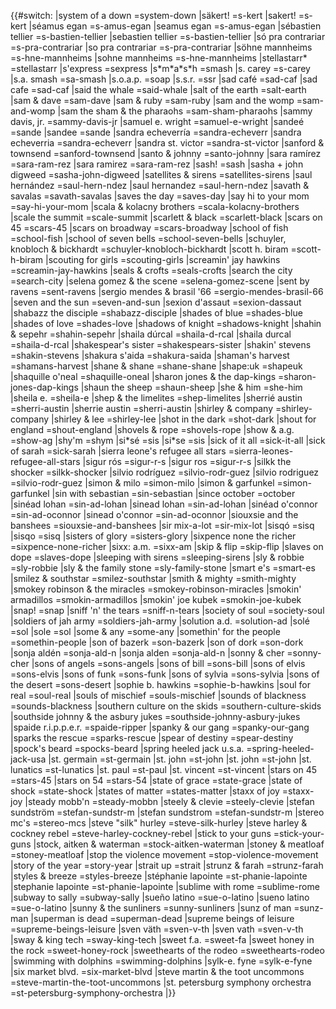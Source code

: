 <noinclude>
{{notice|This is a subtemplate of BillboardDecode, and should not be called directly}}</noinclude><includeonly>{{#switch:{{lc:{{{1}}}}}
|system of a down =system-down
|säkert! =s-kert
|sakert! =s-kert
|séamus egan =s-amus-egan
|seamus egan =s-amus-egan
|sébastien tellier =s-bastien-tellier
|sebastien tellier =s-bastien-tellier
|só pra contrariar =s-pra-contrariar
|so pra contrariar =s-pra-contrariar
|söhne mannheims =s-hne-mannheims
|sohne mannheims =s-hne-mannheims
|stellastarr* =stellastarr
|s'express =sexpress
|s*m*a*s*h =smash
|s. carey =s-carey
|s.a. smash =sa-smash
|s.o.a.p. =soap
|s.s.r. =ssr
|sad café =sad-caf
|sad cafe =sad-caf
|said the whale =said-whale
|salt of the earth =salt-earth
|sam & dave =sam-dave
|sam & ruby =sam-ruby
|sam and the womp =sam-and-womp
|sam the sham & the pharaohs =sam-sham-pharaohs
|sammy davis, jr. =sammy-davis-jr
|samuel e. wright =samuel-e-wright
|sandeé =sande
|sandee =sande
|sandra echeverría =sandra-echeverr
|sandra echeverria =sandra-echeverr
|sandra st. victor =sandra-st-victor
|sanford & townsend =sanford-townsend
|santo & johnny =santo-johnny
|sara ramírez =sara-ram-rez
|sara ramirez =sara-ram-rez
|sash! =sash
|sasha + john digweed =sasha-john-digweed
|satellites & sirens =satellites-sirens
|saul hernández =saul-hern-ndez
|saul hernandez =saul-hern-ndez
|savath & savalas =savath-savalas
|saves the day =saves-day
|say hi to your mom =say-hi-your-mom
|scala & kolacny brothers =scala-kolacny-brothers
|scale the summit =scale-summit
|scarlett & black =scarlett-black
|scars on 45 =scars-45
|scars on broadway =scars-broadway
|school of fish =school-fish
|school of seven bells =school-seven-bells
|schuyler, knobloch & bickhardt =schuyler-knobloch-bickhardt
|scott h. biram =scott-h-biram
|scouting for girls =scouting-girls
|screamin' jay hawkins =screamin-jay-hawkins
|seals & crofts =seals-crofts
|search the city =search-city
|selena gomez & the scene =selena-gomez-scene
|sent by ravens =sent-ravens
|sergio mendes & brasil '66 =sergio-mendes-brasil-66
|seven and the sun =seven-and-sun
|sexion d'assaut =sexion-dassaut
|shabazz the disciple =shabazz-disciple
|shades of blue =shades-blue
|shades of love =shades-love
|shadows of knight =shadows-knight
|shahin & sepehr =shahin-sepehr
|shaila dúrcal =shaila-d-rcal
|shaila durcal =shaila-d-rcal
|shakespear's sister =shakespears-sister
|shakin' stevens =shakin-stevens
|shakura s'aida =shakura-saida
|shaman's harvest =shamans-harvest
|shane & shane =shane-shane
|shape:uk =shapeuk
|shaquille o'neal =shaquille-oneal
|sharon jones & the dap-kings =sharon-jones-dap-kings
|shaun the sheep =shaun-sheep
|she & him =she-him
|sheila e. =sheila-e
|shep & the limelites =shep-limelites
|sherrié austin =sherri-austin
|sherrie austin =sherri-austin
|shirley & company =shirley-company
|shirley & lee =shirley-lee
|shot in the dark =shot-dark
|shout for england =shout-england
|shovels & rope =shovels-rope
|show & a.g. =show-ag
|shy'm =shym
|si*sé =sis
|si*se =sis
|sick of it all =sick-it-all
|sick of sarah =sick-sarah
|sierra leone's refugee all stars =sierra-leones-refugee-all-stars
|sigur rós =sigur-r-s
|sigur ros =sigur-r-s
|silkk the shocker =silkk-shocker
|silvio rodríguez =silvio-rodr-guez
|silvio rodriguez =silvio-rodr-guez
|simon &  milo =simon-milo
|simon & garfunkel =simon-garfunkel
|sin with sebastian =sin-sebastian
|since october =october
|sinéad lohan =sin-ad-lohan
|sinead lohan =sin-ad-lohan
|sinéad o'connor =sin-ad-oconnor
|sinead o'connor =sin-ad-oconnor
|siouxsie and the banshees =siouxsie-and-banshees
|sir mix-a-lot =sir-mix-lot
|sisqó =sisq
|sisqo =sisq
|sisters of glory =sisters-glory
|sixpence none the richer =sixpence-none-richer
|sixx: a.m. =sixx-am
|skip & flip =skip-flip
|slaves on dope =slaves-dope
|sleeping with sirens =sleeping-sirens
|sly & robbie =sly-robbie
|sly & the family stone =sly-family-stone
|smart e's =smart-es
|smilez & southstar =smilez-southstar
|smith & mighty =smith-mighty
|smokey robinson & the miracles =smokey-robinson-miracles
|smokin' armadillos =smokin-armadillos
|smokin' joe kubek =smokin-joe-kubek
|snap! =snap
|sniff 'n' the tears =sniff-n-tears
|society of soul =society-soul
|soldiers of jah army =soldiers-jah-army
|solution a.d. =solution-ad
|solé =sol
|sole =sol
|some & any =some-any
|somethin' for the people =somethin-people
|son of bazerk =son-bazerk
|son of dork =son-dork
|sonja aldén =sonja-ald-n
|sonja alden =sonja-ald-n
|sonny & cher =sonny-cher
|sons of angels =sons-angels
|sons of bill =sons-bill
|sons of elvis =sons-elvis
|sons of funk =sons-funk
|sons of sylvia =sons-sylvia
|sons of the desert =sons-desert
|sophie b. hawkins =sophie-b-hawkins
|soul for real =soul-real
|souls of mischief =souls-mischief
|sounds of blackness =sounds-blackness
|southern culture on the skids =southern-culture-skids
|southside johnny & the asbury jukes =southside-johnny-asbury-jukes
|spaide r.i.p.p.e.r. =spaide-ripper
|spanky & our gang =spanky-our-gang
|sparks the rescue =sparks-rescue
|spear of destiny =spear-destiny
|spock's beard =spocks-beard
|spring heeled jack u.s.a. =spring-heeled-jack-usa
|st. germain =st-germain
|st. john =st-john
|st. john =st-john
|st. lunatics =st-lunatics
|st. paul =st-paul
|st. vincent =st-vincent
|stars on 45 =stars-45
|stars on 54 =stars-54
|state of grace =state-grace
|state of shock =state-shock
|states of matter =states-matter
|staxx of joy =staxx-joy
|steady mobb'n =steady-mobbn
|steely & clevie =steely-clevie
|stefan sundström =stefan-sundstr-m
|stefan sundstrom =stefan-sundstr-m
|stereo mc's =stereo-mcs
|steve "silk" hurley =steve-silk-hurley
|steve harley & cockney rebel =steve-harley-cockney-rebel
|stick to your guns =stick-your-guns
|stock, aitken & waterman =stock-aitken-waterman
|stoney & meatloaf =stoney-meatloaf
|stop the violence movement =stop-violence-movement
|story of the year =story-year
|strait up =strait
|strunz & farah =strunz-farah
|styles & breeze =styles-breeze
|stéphanie lapointe =st-phanie-lapointe
|stephanie lapointe =st-phanie-lapointe
|sublime with rome =sublime-rome
|subway to sally =subway-sally
|sueño latino =sue-o-latino
|sueno latino =sue-o-latino
|sunny & the sunliners =sunny-sunliners
|sunz of man =sunz-man
|superman is dead =superman-dead
|supreme beings of leisure =supreme-beings-leisure
|sven väth =sven-v-th
|sven vath =sven-v-th
|sway & king tech =sway-king-tech
|sweet f.a. =sweet-fa
|sweet honey in the rock =sweet-honey-rock
|sweethearts of the rodeo =sweethearts-rodeo
|swimming with dolphins =swimming-dolphins
|sylk-e. fyne =sylk-e-fyne
|six market blvd. =six-market-blvd
|steve martin & the toot uncommons =steve-martin-the-toot-uncommons
|st. petersburg symphony orchestra =st-petersburg-symphony-orchestra
|{{urlencode:{{{1}}}}}}}</includeonly>